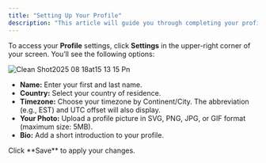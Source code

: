 ```yaml
---
title: "Setting Up Your Profile"
description: "This article will guide you through completing your profile in Routera."
---
```


To access your **Profile** settings, click **Settings** <Icon icon="gear" /> in the upper-right corner of your screen. You’ll see the following options:

![Clean Shot2025 08 18at15 13 15 Pn](/images/CleanShot2025-08-18at15.13.15.png)

- **Name:** Enter your first and last name.  
- **Country:** Select your country of residence.  
- **Timezone:** Choose your timezone by Continent/City. The abbreviation (e.g., EST) and UTC offset will also display.  
- **Your Photo:** Upload a profile picture in SVG, PNG, JPG, or GIF format (maximum size: 5MB).  
- **Bio:** Add a short introduction to your profile.  

<Note>
  Click **Save** to apply your changes.
</Note>